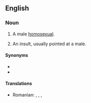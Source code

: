 ==English==

===Noun===
{{en-noun}}

# {{vulgar|pejorative}} A male [[homosexual]].
# {{vulgar|pejorative}} An insult, usually pointed at a male.

====Synonyms====
* {{l|en|faggot}}
* {{l|en|cocksucker}}

====Translations====
{{trans-top|buttfucker}}
* Romanian: {{t-|ro|poponar}}, {{t-|ro|curist}}, {{t-|ro|găozar}}, {{t-|ro|fundaş}}
{{trans-mid}}
{{trans-bottom}}